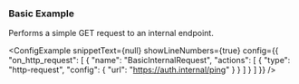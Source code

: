 
### Basic Example

Performs a simple GET request to an internal endpoint.

<ConfigExample
	snippetText={null}
	showLineNumbers={true}
	config={{
		"on_http_request": [
			{
				"name": "BasicInternalRequest",
				"actions": [
					{
						"type": "http-request",
						"config": {
							"url": "https://auth.internal/ping"
						}
					}
				]
			}
		]
	}}
/>
